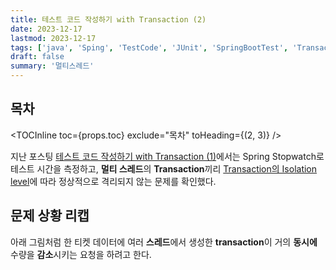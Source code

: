 ```yaml
---
title: 테스트 코드 작성하기 with Transaction (2)
date: 2023-12-17
lastmod: 2023-12-17
tags: ['java', 'Sping', 'TestCode', 'JUnit', 'SpringBootTest', 'Transaction', 'multi-thread']
draft: false
summary: '멀티스레드'
---
```


## 목차

<TOCInline toc={props.toc} exclude="목차" toHeading={(2, 3)} />

지난 포스팅 [테스트 코드 작성하기 with Transaction (1)](/blog/)에서는 Spring Stopwatch로 테스트 시간을 측정하고,
**멀티 스레드**의 **Transaction**끼리 [Transaction의 Isolation level](/blog/db/transaction-isolation)에 따라 정상적으로 격리되지 않는 문제를 확인했다.

## 문제 상황 리캡

아래 그림처럼 한 티켓 데이터에 여러 **스레드**에서 생성한 **transaction**이 거의 **동시에** 수량을 **감소**시키는 요청을 하려고 한다.

